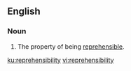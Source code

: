 ==English==

===Noun===
{{en-noun|-}}

#The property of being [[reprehensible]].

[[ku:reprehensibility]]
[[vi:reprehensibility]]